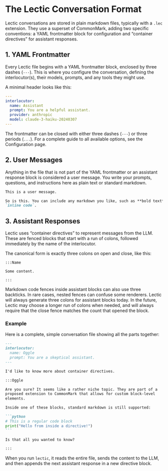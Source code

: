 # The Lectic Conversation Format

Lectic conversations are stored in plain markdown files, typically with a
`.lec` extension. They use a superset of CommonMark, adding two specific
conventions: a YAML frontmatter block for configuration and "container
directives" for assistant responses.

## 1. YAML Frontmatter

Every Lectic file begins with a YAML frontmatter block, enclosed by three
dashes (`---`). This is where you configure the conversation, defining the
interlocutor(s), their models, prompts, and any tools they might use.

A minimal header looks like this:

```yaml
---
interlocutor:
  name: Assistant
  prompt: You are a helpful assistant.
  provider: anthropic
  model: claude-3-haiku-20240307
---
```

The frontmatter can be closed with either three dashes (`---`) or three
periods (`...`). For a complete guide to all available options, see the
Configuration page.

## 2. User Messages

Anything in the file that is not part of the YAML frontmatter or an
assistant response block is considered a user message. You write your
prompts, questions, and instructions here as plain text or standard
markdown.

```markdown
This is a user message.

So is this. You can include any markdown you like, such as **bold text** or
`inline code`.
```

## 3. Assistant Responses

Lectic uses "container directives" to represent messages from the LLM. These
are fenced blocks that start with a run of colons, followed immediately by
the name of the interlocutor.

The canonical form is exactly three colons on open and close, like this:

```
:::Name

Some content.

:::
```

Markdown code fences inside assistant blocks can also use three backticks. In
rare cases, nested fences can confuse some renderers. Lectic will always
generate three colons for assistant blocks today. In the future, Lectic may
choose a longer run of colons when needed, and will always require that the
close fence matches the count that opened the block.

### Example

Here is a complete, simple conversation file showing all the parts together:

````markdown
---
interlocutor:
  name: Oggle
  prompt: You are a skeptical assistant.
---

I'd like to know more about container directives.

:::Oggle

Are you sure? It seems like a rather niche topic. They are part of a
proposed extension to CommonMark that allows for custom block-level
elements.

Inside one of these blocks, standard markdown is still supported:

```python
# This is a regular code block
print("Hello from inside a directive!")
```

Is that all you wanted to know?

:::
````

When you run `lectic`, it reads the entire file, sends the content to the
LLM, and then appends the next assistant response in a new directive block.
